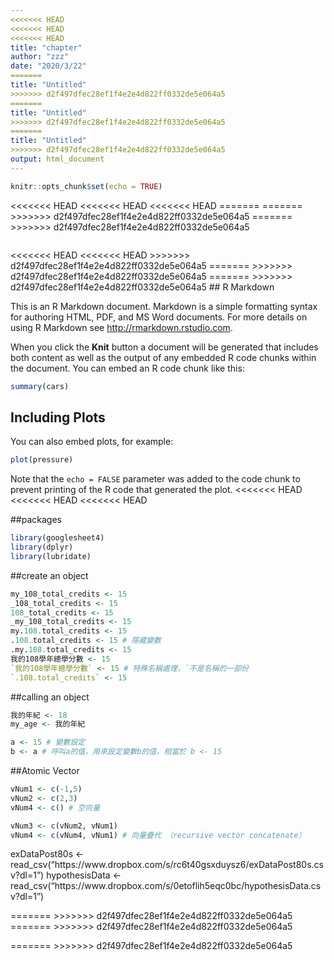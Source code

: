 ```yaml
---
<<<<<<< HEAD
<<<<<<< HEAD
<<<<<<< HEAD
title: "chapter"
author: "zzz"
date: "2020/3/22"
=======
title: "Untitled"
>>>>>>> d2f497dfec28ef1f4e2e4d822ff0332de5e064a5
=======
title: "Untitled"
>>>>>>> d2f497dfec28ef1f4e2e4d822ff0332de5e064a5
=======
title: "Untitled"
>>>>>>> d2f497dfec28ef1f4e2e4d822ff0332de5e064a5
output: html_document
---
```


```r
knitr::opts_chunk$set(echo = TRUE)
```

<<<<<<< HEAD
<<<<<<< HEAD
<<<<<<< HEAD
=======
=======
>>>>>>> d2f497dfec28ef1f4e2e4d822ff0332de5e064a5
=======
>>>>>>> d2f497dfec28ef1f4e2e4d822ff0332de5e064a5
```r

```

<<<<<<< HEAD
<<<<<<< HEAD
>>>>>>> d2f497dfec28ef1f4e2e4d822ff0332de5e064a5
=======
>>>>>>> d2f497dfec28ef1f4e2e4d822ff0332de5e064a5
=======
>>>>>>> d2f497dfec28ef1f4e2e4d822ff0332de5e064a5
## R Markdown

This is an R Markdown document. Markdown is a simple formatting syntax for authoring HTML, PDF, and MS Word documents. For more details on using R Markdown see <http://rmarkdown.rstudio.com>.

When you click the **Knit** button a document will be generated that includes both content as well as the output of any embedded R code chunks within the document. You can embed an R code chunk like this:

```r
summary(cars)
```

## Including Plots

You can also embed plots, for example:

```r
plot(pressure)
```

Note that the `echo = FALSE` parameter was added to the code chunk to prevent printing of the R code that generated the plot.
<<<<<<< HEAD
<<<<<<< HEAD
<<<<<<< HEAD

##packages

```r
library(googlesheet4)
library(dplyr)
library(lubridate)
```

##create an object
```r
my_108_total_credits <- 15
_108_total_credits <- 15
108_total_credits <- 15
_my_108_total_credits <- 15
my.108.total_credits <- 15
.108.total_credits <- 15 # 隱藏變數
.my.108.total_credits <- 15
我的108學年總學分數 <- 15
`我的108學年總學分數` <- 15 # 特殊名稱處理，`不是名稱的一部份
`.108.total_credits` <- 15
```



##calling an object
```r
我的年紀 <- 18
my_age <- 我的年紀
```

```r
a <- 15 # 變數設定
b <- a # 呼叫a的值，用來設定變數b的值，相當於 b <- 15
```

##Atomic Vector
```r
vNum1 <- c(-1,5)
vNum2 <- c(2,3)
vNum4 <- c() # 空向量
```

```r
vNum3 <- c(vNum2, vNum1)
vNum4 <- c(vNum4, vNum1) # 向量疊代 （recursive vector concatenate）
```

exDataPost80s <- read_csv("https://www.dropbox.com/s/rc6t40gsxduysz6/exDataPost80s.csv?dl=1")
hypothesisData <- read_csv("https://www.dropbox.com/s/0etoflih5eqc0bc/hypothesisData.csv?dl=1")






=======
>>>>>>> d2f497dfec28ef1f4e2e4d822ff0332de5e064a5
=======
>>>>>>> d2f497dfec28ef1f4e2e4d822ff0332de5e064a5

=======
>>>>>>> d2f497dfec28ef1f4e2e4d822ff0332de5e064a5
